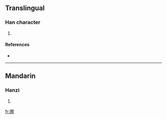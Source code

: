==Translingual==

===Han character===
{{Han char|rn=86|rad=火|as=19|sn=23|four=0021<sub>1</sub>|canj=戈卜火 (IYF)}}

# {{defn|Han|sort=火19}}

====References====
* {{Han ref|kx=0688.080|dkj=19626|dj=1099.250|hdz=32250.110|uh=7222|ud=29218|bh=F7E6|bd=63462}}

----

==Mandarin==

===Hanzi===
{{cmn-hanzi|pin=[[mí]] ([[mi2]])|wg=mi<sup>2</sup>}}

# {{defn|Mandarin|sort=火19}}

[[fr:爢]]